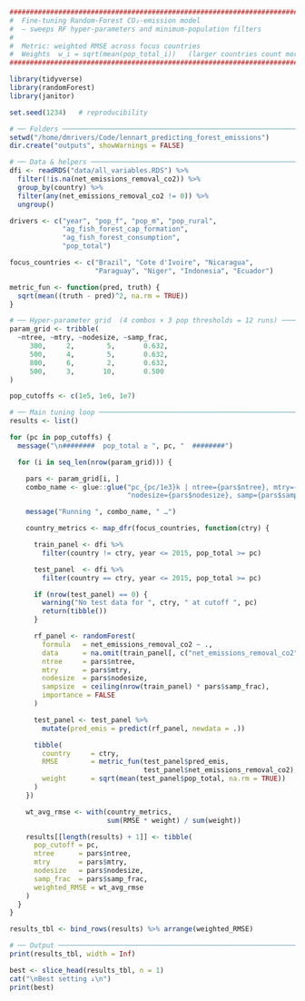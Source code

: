 ```r
################################################################################
#  Fine-tuning Random-Forest CO₂-emission model
#  – sweeps RF hyper-parameters and minimum-population filters
#
#  Metric: weighted RMSE across focus countries
#  Weights  w_i = sqrt(mean(pop_total_i))   (larger countries count more)
################################################################################

library(tidyverse)
library(randomForest)
library(janitor)

set.seed(1234)   # reproducibility

# ── Folders ────────────────────────────────────────────────────────────────────
setwd("/home/dmrivers/Code/lennart_predicting_forest_emissions")
dir.create("outputs", showWarnings = FALSE)

# ── Data & helpers ─────────────────────────────────────────────────────────────
dfi <- readRDS("data/all_variables.RDS") %>%
  filter(!is.na(net_emissions_removal_co2)) %>%
  group_by(country) %>%
  filter(any(net_emissions_removal_co2 != 0)) %>%
  ungroup()

drivers <- c("year", "pop_f", "pop_m", "pop_rural",
             "ag_fish_forest_cap_formation",
             "ag_fish_forest_consumption",
             "pop_total")

focus_countries <- c("Brazil", "Cote d'Ivoire", "Nicaragua",
                     "Paraguay", "Niger", "Indonesia", "Ecuador")

metric_fun <- function(pred, truth) {
  sqrt(mean((truth - pred)^2, na.rm = TRUE))
}

# ── Hyper-parameter grid  (4 combos × 3 pop thresholds = 12 runs) ─────────────
param_grid <- tribble(
  ~ntree, ~mtry, ~nodesize, ~samp_frac,
     300,     2,        5,       0.632,
     500,     4,        5,       0.632,
     800,     6,        2,       0.632,
     500,     3,       10,       0.500
)

pop_cutoffs <- c(1e5, 1e6, 1e7)

# ── Main tuning loop ───────────────────────────────────────────────────────────
results <- list()

for (pc in pop_cutoffs) {
  message("\n########  pop_total ≥ ", pc, "  ########")

  for (i in seq_len(nrow(param_grid))) {

    pars <- param_grid[i, ]
    combo_name <- glue::glue("pc_{pc/1e3}k | ntree={pars$ntree}, mtry={pars$mtry}, ",
                             "nodesize={pars$nodesize}, samp={pars$samp_frac}")

    message("Running ", combo_name, " …")

    country_metrics <- map_dfr(focus_countries, function(ctry) {

      train_panel <- dfi %>%
        filter(country != ctry, year <= 2015, pop_total >= pc)

      test_panel  <- dfi %>%
        filter(country == ctry, year <= 2015, pop_total >= pc)

      if (nrow(test_panel) == 0) {
        warning("No test data for ", ctry, " at cutoff ", pc)
        return(tibble())
      }

      rf_panel <- randomForest(
        formula   = net_emissions_removal_co2 ~ .,
        data      = na.omit(train_panel[, c("net_emissions_removal_co2", drivers)]),
        ntree     = pars$ntree,
        mtry      = pars$mtry,
        nodesize  = pars$nodesize,
        sampsize  = ceiling(nrow(train_panel) * pars$samp_frac),
        importance = FALSE
      )

      test_panel <- test_panel %>%
        mutate(pred_emis = predict(rf_panel, newdata = .))

      tibble(
        country     = ctry,
        RMSE        = metric_fun(test_panel$pred_emis,
                                 test_panel$net_emissions_removal_co2),
        weight      = sqrt(mean(test_panel$pop_total, na.rm = TRUE))
      )
    })

    wt_avg_rmse <- with(country_metrics,
                        sum(RMSE * weight) / sum(weight))

    results[[length(results) + 1]] <- tibble(
      pop_cutoff = pc,
      ntree      = pars$ntree,
      mtry       = pars$mtry,
      nodesize   = pars$nodesize,
      samp_frac  = pars$samp_frac,
      weighted_RMSE = wt_avg_rmse
    )
  }
}

results_tbl <- bind_rows(results) %>% arrange(weighted_RMSE)

# ── Output ─────────────────────────────────────────────────────────────────────
print(results_tbl, width = Inf)

best <- slice_head(results_tbl, n = 1)
cat("\nBest setting ↓\n")
print(best)
```
